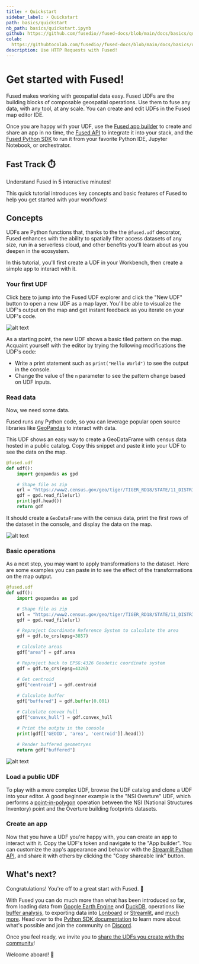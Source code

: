 ```yaml
---
title: ⚡ Quickstart
sidebar_label: ⚡ Quickstart
path: basics/quickstart
nb_path: basics/quickstart.ipynb
github: https://github.com/fusedio//fused-docs/blob/main/docs/basics/quickstart.ipynb
colab: 
  https://githubtocolab.com/fusedio//fused-docs/blob/main/docs/basics/quickstart.ipynb
description: Use HTTP Requests with Fused!
---
```



<LinkButtons
  githubUrl="https://github.com/fusedio//fused-docs/blob/main/docs/basics/quickstart.ipynb"
  colabUrl="https://githubtocolab.com/fusedio//fused-docs/blob/main/docs/basics/quickstart.ipynb"
/>

# Get started with Fused!

Fused makes working with geospatial data easy. Fused UDFs are the building blocks of
composable geospatial operations. Use them to fuse any data, with any tool, at any scale. You can create and edit UDFs in the Fused map editor IDE. 

Once you are happy with your UDF, use the [Fused app builder](/workbench/app-builder/) to create and share an app in no time, the [Fused API](/basics/core-concepts/call/#create-a-udf-endpoint) to integrate it into your stack, and the [Fused Python SDK](/python-sdk) to run it from your favorite Python IDE, Jupyter Notebook, or orchestrator. 

## Fast Track ⏱️

Understand Fused in 5 interactive minutes!

This quick tutorial introduces key concepts and basic features of Fused to help you get
started with your workflows!

## Concepts

UDFs are Python functions that, thanks to the the `@fused.udf` decorator, Fused enhances with the ability to spatially filter access datasets of any size, run in a serverless cloud, and other benefits you'll learn about as you deepen in the ecosystem.

In this tutorial, you'll first create a UDF in your Workbench, then create a simple app to interact with it.

### Your first UDF

Click [here](https://www.fused.io/workbench) to jump into the Fused UDF explorer and click the "New UDF" button to open a new UDF as a map layer. You'll be able to visualize the UDF's output on the map and get instant feedback as you iterate on your UDF's code.

![alt text](image.png)

As a starting point, the new UDF shows a basic tiled pattern on the map. Acquaint yourself with the editor by trying the following modifications the UDF's code:
- Write a print statement such as `print("Hello World")` to see the output in the console.
- Change the value of the `n` parameter to see the pattern change based on UDF inputs.

### Read data

Now, we need some data.

Fused runs any Python code, so you can leverage popular open source libraries like [GeoPandas](https://geopandas.org/en/stable/index.html) to interact with data.

This UDF shows an easy way to create a GeoDataFrame with census data hosted in a public catalog. Copy this snippet and paste it into your UDF to see the data on the map.



```python
@fused.udf
def udf():
    import geopandas as gpd

    # Shape file as zip
    url = "https://www2.census.gov/geo/tiger/TIGER_RD18/STATE/11_DISTRICT_OF_COLUMBIA/11/tl_rd22_11_bg.zip"
    gdf = gpd.read_file(url)
    print(gdf.head())
    return gdf
```




It should create a `GeoDataFrame` with the census data, print the first rows of the dataset in the console, and display the data on the map.

![alt text](image-1.png)

### Basic operations

As a next step, you may want to apply transformations to the dataset. Here are some examples you can paste in to see the effect of the transformations on the map output.

```python
@fused.udf
def udf():
    import geopandas as gpd

    # Shape file as zip
    url = "https://www2.census.gov/geo/tiger/TIGER_RD18/STATE/11_DISTRICT_OF_COLUMBIA/11/tl_rd22_11_bg.zip"
    gdf = gpd.read_file(url)

    # Reproject Coordinate Reference System to calculate the area
    gdf = gdf.to_crs(epsg=3857)

    # Calculate areas
    gdf["area"] = gdf.area

    # Reproject back to EPSG:4326 Geodetic coordinate system
    gdf = gdf.to_crs(epsg=4326)

    # Get centroid
    gdf["centroid"] = gdf.centroid
    
    # Calculate buffer
    gdf["buffered"] = gdf.buffer(0.001)

    # Calculate convex hull
    gdf["convex_hull"] = gdf.convex_hull

    # Print the outptu in the console
    print(gdf[['GEOID', 'area', 'centroid']].head())
    
    # Render buffered geometryes 
    return gdf["buffered"]

```

![alt text](image-2.png)


### Load a public UDF

To play with a more complex UDF, browse the UDF catalog and clone a UDF into your editor. A good beginner example is the "NSI Overture" UDF, which performs a [point-in-polygon](/basics/transform/geospatial/point-in-polygon/) operation between the NSI (National Structures Inventory) point and the Overture building footprints datasets. 

### Create an app

Now that you have a UDF you're happy with, you can create an app to interact with it. Copy the UDF's token and navigate to the "App builder". You can customize the app's appearance and behavior with the [Streamlit Python API](https://docs.streamlit.io/develop/api-reference), and share it with others by clicking the "Copy shareable link" button.


## What's next?

Congratulations! You're off to a great start with Fused. 🎉

With Fused you can do much more than what has been introduced so far, from loading data
from [Google Earth Engine](/basics/in/gee/) and [DuckDB](/basics/in/duckdb/), operations
like [buffer analysis](/basics/transform/geospatial/buffer/), to exporting data into [Lonboard](/basics/out/lonboard/) or [Streamlit](/basics/out/streamlit/), and [much more](/basics/tutorials/). Head over to
the [Python SDK documentation](/python-sdk/) to learn more about what's possible and
join the community on [Discord](https://bit.ly/fused-discord).

Once you feel ready, we invite you to [share the UDFs you create with the community](/python-sdk/contribute/)!

Welcome aboard! 🚢

